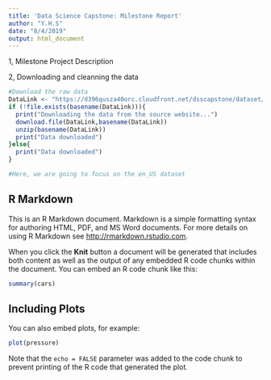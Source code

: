 ```yaml
---
title: 'Data Science Capstone: Milestone Report'
author: "Y.H.S"
date: "8/4/2019"
output: html_document
---
```


1, Milestone Project Description

2, Downloading and cleanning the data

```r
#Download the raw data
DataLink <- "https://d396qusza40orc.cloudfront.net/dsscapstone/dataset/Coursera-SwiftKey.zip"
if (!file.exists(basename(DataLink))){
  print("Downloading the data from the source website...")
  download.file(DataLink,basename(DataLink))
  unzip(basename(DataLink))
  print("Data downloaded")
}else{
  print("Data downloaded")
}

#Here, we are going to focus on the en_US dataset

```

## R Markdown

This is an R Markdown document. Markdown is a simple formatting syntax for authoring HTML, PDF, and MS Word documents. For more details on using R Markdown see <http://rmarkdown.rstudio.com>.

When you click the **Knit** button a document will be generated that includes both content as well as the output of any embedded R code chunks within the document. You can embed an R code chunk like this:

```r
summary(cars)
```

## Including Plots

You can also embed plots, for example:

```r
plot(pressure)
```

Note that the `echo = FALSE` parameter was added to the code chunk to prevent printing of the R code that generated the plot.
